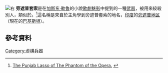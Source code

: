 {{refimprove|time=2019-05-22T10:57:43+00:00}}
[[File:Hangmans_Noose_Howto.jpg|右]]
'''旁遮普套索'''是在[[加斯东·勒鲁|加斯东·勒鲁]]的小說[[歌劇魅影|歌劇魅影]]中提到的一種[[武器|武器]]，被用來絞殺別人，類似於{{tsl|en|Garotte}}。<ref>[http://www.phantomoftheopera.com/modules/article/view.article.php/23 The Punjab Lasso of The Phantom of the Opera.] {{webarchive|url=https://web.archive.org/web/20080929203623/http://www.phantomoftheopera.com/modules/article/view.article.php/23 |date=2008-09-29 }}</ref>這名稱是來自於主角學到旁遮普套索的地名，[[印度|印度]]的[[旁遮普地区|旁遮普地区]]（現在的[[巴基斯坦|巴基斯坦]]）。

== 參考資料 ==
{{reflist|2}}
[[Category:虛構兵器|Category:虛構兵器]]